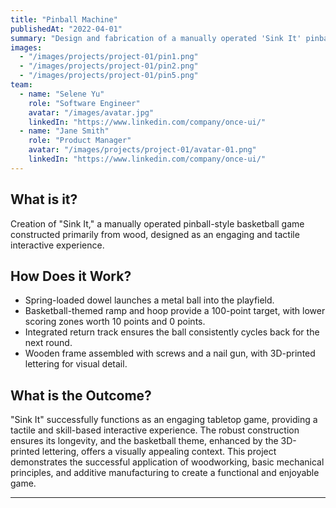 ```yaml
---
title: "Pinball Machine"
publishedAt: "2022-04-01"
summary: "Design and fabrication of a manually operated 'Sink It' pinball game with a basketball theme, emphasizing tactile interaction and robust wooden construction."
images:
  - "/images/projects/project-01/pin1.png"
  - "/images/projects/project-01/pin2.png"
  - "/images/projects/project-01/pin5.png"
team:
  - name: "Selene Yu"
    role: "Software Engineer"
    avatar: "/images/avatar.jpg"
    linkedIn: "https://www.linkedin.com/company/once-ui/"
  - name: "Jane Smith"
    role: "Product Manager"
    avatar: "/images/projects/project-01/avatar-01.png"
    linkedIn: "https://www.linkedin.com/company/once-ui/"
---
```


## What is it?

Creation of "Sink It," a manually operated pinball-style basketball game constructed primarily from wood, designed as an engaging and tactile interactive experience.

## How Does it Work?

- Spring-loaded dowel launches a metal ball into the playfield.
- Basketball-themed ramp and hoop provide a 100-point target, with lower scoring zones worth 10 points and 0 points.
- Integrated return track ensures the ball consistently cycles back for the next round.
- Wooden frame assembled with screws and a nail gun, with 3D-printed lettering for visual detail.

## What is the Outcome?

"Sink It" successfully functions as an engaging tabletop game, providing a tactile and skill-based interactive experience. The robust construction ensures its longevity, and the basketball theme, enhanced by the 3D-printed lettering, offers a visually appealing context. This project demonstrates the successful application of woodworking, basic mechanical principles, and additive manufacturing to create a functional and enjoyable game.

---